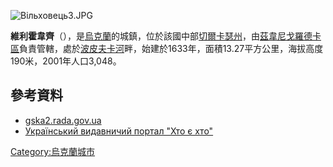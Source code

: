 [[Image:Вільховець3.JPG|right]]
{{coord|49|1|56|N|30|53|46|E|scale:30000_region:UA|display=title}}

'''維利霍韋齊'''（{{lang-uk|Вільховець}}），是[[烏克蘭|烏克蘭]]的城鎮，位於該國中部[[切爾卡瑟州|切爾卡瑟州]]，由[[茲韋尼戈羅德卡區|茲韋尼戈羅德卡區]]負責管轄，處於[[波皮夫卡河_(格尼洛伊季基奇河支流)|波皮夫卡河]]畔，始建於1633年，面積13.27平方公里，海拔高度190米，2001年人口3,048。

==參考資料==
*[http://gska2.rada.gov.ua/pls/z7502/A005?rdat1=21.12.2007&rf7571=37599 gska2.rada.gov.ua]{{dead link|date=2018年4月 |bot=InternetArchiveBot |fix-attempted=yes }}
*[http://who-is-who.com.ua/bookmaket/mischerkasy2007/4/225.html Український видавничий портал "Хто є хто"]{{dead link|date=2018年4月 |bot=InternetArchiveBot |fix-attempted=yes }}

{{Ukraine-geo-stub}}
[[Category:烏克蘭城市|Category:烏克蘭城市]]